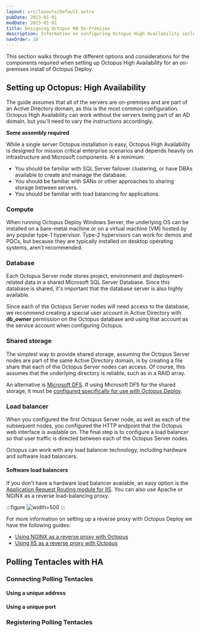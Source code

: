 ```yaml
---
layout: src/layouts/Default.astro
pubDate: 2023-01-01
modDate: 2023-01-01
title: Designing Octopus HA On-Premises
description: Information on configuring Octopus High Availability including database and shared storage set up for on-premises servers.
navOrder: 10
---
```


This section walks through the different options and considerations for the components required when setting up Octopus High Availability for an on-premises install of Octopus Deploy.

## Setting up Octopus: High Availability

The guide assumes that all of the servers are on-premises and are part of an Active Directory domain, as this is the most common configuration. Octopus High Availability can work without the servers being part of an AD domain, but you'll need to vary the instructions accordingly.

**Some assembly required**

While a single server Octopus installation is easy, Octopus High Availability is designed for mission critical enterprise scenarios and depends heavily on infrastructure and Microsoft components. At a minimum:

- You should be familiar with SQL Server failover clustering, or have DBAs available to create and manage the database.
- You should be familiar with SANs or other approaches to sharing storage between servers.
- You should be familiar with load balancing for applications.

### Compute

When running Octopus Deploy Windows Server, the underlying OS  can be installed on a bare-metal machine or on a virtual machine (VM) hosted by any popular type-1 hypervisor.  Type-2 hypervisors can work for demos and POCs, but because they are typically installed on desktop operating systems, aren't recommended.

<HighAvailabilityComputeRecommendations />

<OctopusInstanceMixedOSWarning />

### Database

Each Octopus Server node stores project, environment and deployment-related data in a shared Microsoft SQL Server Database. Since this database is shared, it's important that the database server is also highly available.

<HighAvailabilityDatabaseRecommendations />

<HighAvailabilityDatabaseLogShippingMirroringNote />

Since each of the Octopus Server nodes will need access to the database, we recommend creating a special user account in Active Directory with **db\_owner** permission on the Octopus database and using that account as the service account when configuring Octopus.

### Shared storage

<HighAvailabilitySharedStorageOverview />

The simplest way to provide shared storage, assuming the Octopus Server nodes are part of the same Active Directory domain, is by creating a file share that each of the Octopus Server nodes can access. Of course, this assumes that the underlying directory is reliable, such as in a RAID array.

An alternative is [Microsoft DFS](https://en.wikipedia.org/wiki/Distributed_File_System_(Microsoft)). If using Microsoft DFS for the shared storage, it must be [configured specifically for use with Octopus Deploy](/docs/getting-started/best-practices/configuring-microsoft-dfs-with-octopus-server).


### Load balancer

When you configured the first Octopus Server node, as well as each of the subsequent nodes, you configured the HTTP endpoint that the Octopus web interface is available on. The final step is to configure a load balancer so that user traffic is directed between each of the Octopus Server nodes.

Octopus can work with any load balancer technology, including hardware and software load balancers.

<LoadBalancerEndpointInfo />

#### Software load balancers

If you don't have a hardware load balancer available, an easy option is the [Application Request Routing module for IIS](http://www.iis.net/downloads/microsoft/application-request-routing). You can also use Apache or NGINX as a reverse load-balancing proxy. 

:::figure
![](/docs/administration/high-availability/design/images/create-server-farm.png "width=500")
:::

For more information on setting up a reverse proxy with Octopus Deploy we have the following guides:
- [Using NGINX as a reverse proxy with Octopus](/docs/security/exposing-octopus/use-nginx-as-reverse-proxy)
- [Using IIS as a reverse proxy with Octopus](/docs/security/exposing-octopus/use-iis-as-reverse-proxy)

## Polling Tentacles with HA

<PollingTentaclesAndHA />

### Connecting Polling Tentacles

<PollingTentaclesAndHAConnecting />

#### Using a unique address

<PollingTentaclesConnectionSamePort />

#### Using a unique port

<PollingTentaclesConnectionDifferentPort />

### Registering Polling Tentacles

<PollingTentaclesAndHARegistering />